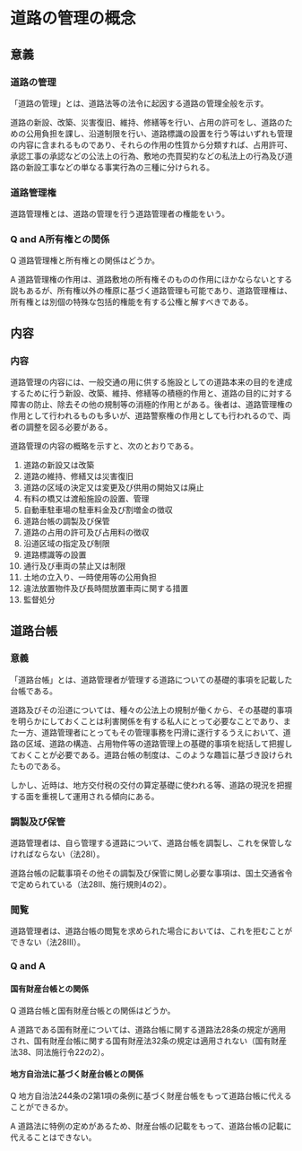 # 道路の管理の概念

## 意義

### 道路の管理

「道路の管理」とは、道路法等の法令に起因する道路の管理全般を示す。

道路の新設、改築、災害復旧、維持、修繕等を行い、占用の許可をし、道路のための公用負担を課し、沿道制限を行い、道路標識の設置を行う等はいずれも管理の内容に含まれるものであり、それらの作用の性質から分類すれば、占用許可、承認工事の承認などの公法上の行為、敷地の売買契約などの私法上の行為及び道路の新設工事などの単なる事実行為の三種に分けられる。

### 道路管理権

道路管理権とは、道路の管理を行う道路管理者の権能をいう。

### Q and A所有権との関係

Q 道路管理権と所有権との関係はどうか。

A 道路管理権の作用は、道路敷地の所有権そのものの作用にほかならないとする説もあるが、所有権以外の権原に基づく道路管理も可能であり、道路管理権は、所有権とは別個の特殊な包括的権能を有する公権と解すべきである。

## 内容

### 内容

道路管理の内容には、一般交通の用に供する施設としての道路本来の目的を達成するために行う新設、改築、維持、修繕等の積極的作用と、道路の目的に対する障害の防止、除去その他の規制等の消極的作用とがある。後者は、道路管理権の作用として行われるものも多いが、道路警察権の作用としても行われるので、両者の調整を図る必要がある。

道路管理の内容の概略を示すと、次のとおりである。

1. 道路の新設又は改築
2. 道路の維持、修繕又は災害復旧
3. 道路の区域の決定又は変更及び供用の開始又は廃止
4. 有料の橋又は渡船施設の設置、管理
5. 自動車駐車場の駐車料金及び割増金の徴収
6. 道路台帳の調製及び保管
7. 道路の占用の許可及び占用料の徴収
8. 沿道区域の指定及び制限
9. 道路標識等の設置
10. 通行及び車両の禁止又は制限
11. 土地の立入り、一時使用等の公用負担
12. 違法放置物件及び長時間放置車両に関する措置
13. 監督処分

## 道路台帳

### 意義

「道路台帳」とは、道路管理者が管理する道路についての基礎的事項を記載した台帳である。

道路及びその沿道については、種々の公法上の規制が働くから、その基礎的事項を明らかにしておくことは利害関係を有する私人にとって必要なことであり、また一方、道路管理者にとってもその管理事務を円滑に遂行するうえにおいて、道路の区域、道路の構造、占用物件等の道路管理上の基礎的事項を総括して把握しておくことが必要である。道路台帳の制度は、このような趣旨に基づき設けられたものである。

しかし、近時は、地方交付税の交付の算定基礎に使われる等、道路の現況を把握する面を重視して運用される傾向にある。

### 調製及び保管

道路管理者は、自ら管理する道路について、道路台帳を調製し、これを保管しなければならない（法28I）。

道路台帳の記載事項その他その調製及び保管に関し必要な事項は、国土交通省令で定められている（法28Ⅱ、施行規則4の2）。

### 閲覧

道路管理者は、道路台帳の閲覧を求められた場合においては、これを拒むことができない（法28Ⅲ）。

### Q and A

#### 国有財産台帳との関係

Q 道路台帳と国有財産台帳との関係はどうか。

A 道路である国有財産については、道路台帳に関する道路法28条の規定が適用され、国有財産台帳に関する国有財産法32条の規定は適用されない（国有財産法38、同法施行令22の2）。

#### 地方自治法に基づく財産台帳との関係

Q 地方自治法244条の2第1項の条例に基づく財産台帳をもって道路台帳に代えることができるか。

A 道路法に特例の定めがあるため、財産台帳の記載をもって、道路台帳の記載に代えることはできない。


